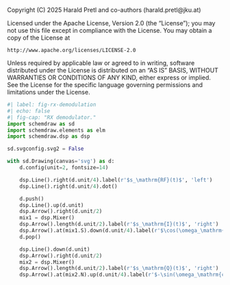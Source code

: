 ::: {.content-hidden}
Copyright (C) 2025 Harald Pretl and co-authors (harald.pretl@jku.at)

Licensed under the Apache License, Version 2.0 (the "License");
you may not use this file except in compliance with the License.
You may obtain a copy of the License at

    http://www.apache.org/licenses/LICENSE-2.0

Unless required by applicable law or agreed to in writing, software
distributed under the License is distributed on an "AS IS" BASIS,
WITHOUT WARRANTIES OR CONDITIONS OF ANY KIND, either express or implied.
See the License for the specific language governing permissions and
limitations under the License.
:::

```python
#| label: fig-rx-demodulation
#| echo: false
#| fig-cap: "RX demodulator." 
import schemdraw as sd
import schemdraw.elements as elm
import schemdraw.dsp as dsp

sd.svgconfig.svg2 = False

with sd.Drawing(canvas='svg') as d:
    d.config(unit=2, fontsize=14)

    dsp.Line().right(d.unit/4).label(r'$s_\mathrm{RF}(t)$', 'left')
    dsp.Line().right(d.unit/4).dot()

    d.push()
    dsp.Line().up(d.unit)
    dsp.Arrow().right(d.unit/2)
    mix1 = dsp.Mixer()
    dsp.Arrow().length(d.unit/2).label(r'$s_\mathrm{I}(t)$', 'right')
    dsp.Arrow().at(mix1.S).down(d.unit/4).label(r'$\cos(\omega_\mathrm{c} t)$', 'left').reverse()
    d.pop()

    dsp.Line().down(d.unit)
    dsp.Arrow().right(d.unit/2)
    mix2 = dsp.Mixer()
    dsp.Arrow().length(d.unit/2).label(r'$s_\mathrm{Q}(t)$', 'right')
    dsp.Arrow().at(mix2.N).up(d.unit/4).label(r'$-\sin(\omega_\mathrm{c} t)$', 'right').reverse()
```
